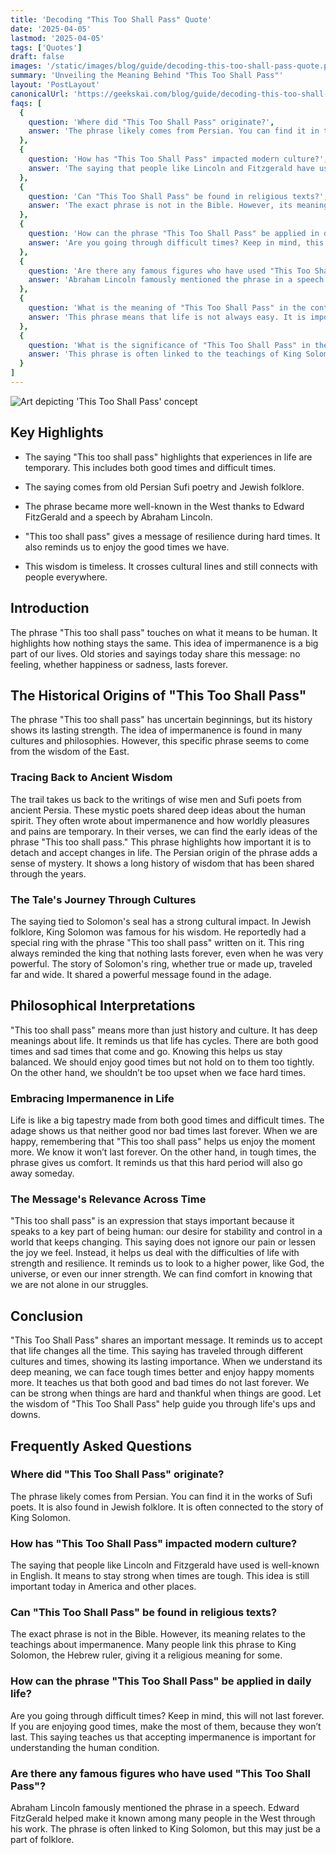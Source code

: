 ```yaml
---
title: 'Decoding "This Too Shall Pass" Quote'
date: '2025-04-05'
lastmod: '2025-04-05'
tags: ['Quotes']
draft: false
images: '/static/images/blog/guide/decoding-this-too-shall-pass-quote.png'
summary: 'Unveiling the Meaning Behind "This Too Shall Pass"'
layout: 'PostLayout'
canonicalUrl: 'https://geekskai.com/blog/guide/decoding-this-too-shall-pass-quote/'
faqs: [
  {
    question: 'Where did "This Too Shall Pass" originate?',
    answer: 'The phrase likely comes from Persian. You can find it in the works of Sufi poets. It is also found in Jewish folklore. It is often connected to the story of King Solomon.'
  },
  {
    question: 'How has "This Too Shall Pass" impacted modern culture?',
    answer: 'The saying that people like Lincoln and Fitzgerald have used is well-known in English. It means to stay strong when times are tough. This idea is still important today in America and other places.'
  },
  {
    question: 'Can "This Too Shall Pass" be found in religious texts?',
    answer: 'The exact phrase is not in the Bible. However, its meaning relates to the teachings about impermanence. Many people link this phrase to King Solomon, the Hebrew ruler, giving it a religious meaning for some.'
  },
  {
    question: 'How can the phrase "This Too Shall Pass" be applied in daily life?',
    answer: 'Are you going through difficult times? Keep in mind, this will not last forever. If you are enjoying good times, make the most of them, because they won’t last.'
  },
  {
    question: 'Are there any famous figures who have used "This Too Shall Pass"?',
    answer: 'Abraham Lincoln famously mentioned the phrase in a speech. Edward FitzGerald helped make it known among many people in the West through his work. The phrase is often linked to King Solomon, but this may just be a part of folklore.'
  },
  {
    question: 'What is the meaning of "This Too Shall Pass" in the context of life?',
    answer: 'This phrase means that life is not always easy. It is important to remember that good times and bad times do not last forever. It is important to accept that life is a journey, and that it is not always the same.'
  },
  {
    question: 'What is the significance of "This Too Shall Pass" in the context of religion?',
    answer: 'This phrase is often linked to the teachings of King Solomon. It is a reminder that life is not always the same. It is important to remember that impermanence is a part of life.'
  }
]
---
```



![Art depicting 'This Too Shall Pass' concept](/static/images/blog/guide/decoding-this-too-shall-pass-quote.png)

## Key Highlights

- The saying "This too shall pass" highlights that experiences in life are temporary. This includes both good times and difficult times.

- The saying comes from old Persian Sufi poetry and Jewish folklore.

- The phrase became more well-known in the West thanks to Edward FitzGerald and a speech by Abraham Lincoln.

- "This too shall pass" gives a message of resilience during hard times. It also reminds us to enjoy the good times we have.

- This wisdom is timeless. It crosses cultural lines and still connects with people everywhere.

## Introduction

The phrase "This too shall pass" touches on what it means to be human. It highlights how nothing stays the same. This idea of impermanence is a big part of our lives. Old stories and sayings today share this message: no feeling, whether happiness or sadness, lasts forever.

## The Historical Origins of "This Too Shall Pass"

The phrase "This too shall pass" has uncertain beginnings, but its history shows its lasting strength. The idea of impermanence is found in many cultures and philosophies. However, this specific phrase seems to come from the wisdom of the East.

### Tracing Back to Ancient Wisdom

The trail takes us back to the writings of wise men and Sufi poets from ancient Persia. These mystic poets shared deep ideas about the human spirit. They often wrote about impermanence and how worldly pleasures and pains are temporary. In their verses, we can find the early ideas of the phrase "This too shall pass." This phrase highlights how important it is to detach and accept changes in life. The Persian origin of the phrase adds a sense of mystery. It shows a long history of wisdom that has been shared through the years.

### The Tale's Journey Through Cultures

The saying tied to Solomon's seal has a strong cultural impact. In Jewish folklore, King Solomon was famous for his wisdom. He reportedly had a special ring with the phrase "This too shall pass" written on it. This ring always reminded the king that nothing lasts forever, even when he was very powerful. The story of Solomon's ring, whether true or made up, traveled far and wide. It shared a powerful message found in the adage.

## Philosophical Interpretations

"This too shall pass" means more than just history and culture. It has deep meanings about life. It reminds us that life has cycles. There are both good times and sad times that come and go. Knowing this helps us stay balanced. We should enjoy good times but not hold on to them too tightly. On the other hand, we shouldn’t be too upset when we face hard times.

### Embracing Impermanence in Life

Life is like a big tapestry made from both good times and difficult times. The adage shows us that neither good nor bad times last forever. When we are happy, remembering that "This too shall pass" helps us enjoy the moment more. We know it won’t last forever. On the other hand, in tough times, the phrase gives us comfort. It reminds us that this hard period will also go away someday.

### The Message's Relevance Across Time

"This too shall pass" is an expression that stays important because it speaks to a key part of being human: our desire for stability and control in a world that keeps changing. This saying does not ignore our pain or lessen the joy we feel. Instead, it helps us deal with the difficulties of life with strength and resilience. It reminds us to look to a higher power, like God, the universe, or even our inner strength. We can find comfort in knowing that we are not alone in our struggles.

## Conclusion

"This Too Shall Pass" shares an important message. It reminds us to accept that life changes all the time. This saying has traveled through different cultures and times, showing its lasting importance. When we understand its deep meaning, we can face tough times better and enjoy happy moments more. It teaches us that both good and bad times do not last forever. We can be strong when things are hard and thankful when things are good. Let the wisdom of "This Too Shall Pass" help guide you through life's ups and downs.

## Frequently Asked Questions

### Where did "This Too Shall Pass" originate?

The phrase likely comes from Persian. You can find it in the works of Sufi poets. It is also found in Jewish folklore. It is often connected to the story of King Solomon.

### How has "This Too Shall Pass" impacted modern culture?

The saying that people like Lincoln and Fitzgerald have used is well-known in English. It means to stay strong when times are tough. This idea is still important today in America and other places.

### Can "This Too Shall Pass" be found in religious texts?

The exact phrase is not in the Bible. However, its meaning relates to the teachings about impermanence. Many people link this phrase to King Solomon, the Hebrew ruler, giving it a religious meaning for some.

### How can the phrase "This Too Shall Pass" be applied in daily life?

Are you going through difficult times? Keep in mind, this will not last forever. If you are enjoying good times, make the most of them, because they won’t last. This saying teaches us that accepting impermanence is important for understanding the human condition.

### Are there any famous figures who have used "This Too Shall Pass"?

Abraham Lincoln famously mentioned the phrase in a speech. Edward FitzGerald helped make it known among many people in the West through his work. The phrase is often linked to King Solomon, but this may just be a part of folklore.

